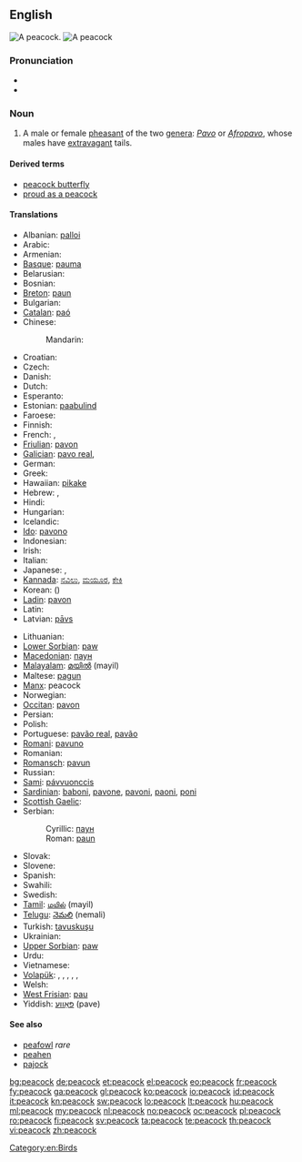 ==English==
{{wikipedia}}
[[Image:Pfau imponierend.jpg|thumb|A peacock.]]
[[Image:Peacock_small.jpg|thumb|A peacock]]

===Pronunciation===
* {{IPA|/ˈpiːkɔk/}}
* {{audio|en-us-peacock.ogg|Audio (US)}}

===Noun===
{{en-noun}}

# A male or female [[pheasant]] of the two [[genera]]: ''[[Pavo]]'' or ''[[Afropavo]]'', whose males have [[extravagant]] tails.

====Derived terms====
* [[peacock butterfly]]
* [[proud as a peacock]]

====Translations====
{{trans-top|bird}}
* Albanian: [[palloi]]
* Arabic: {{t-|ar|طاووس|m|tr=Taawuus}}
* Armenian: {{t-|hy|սիրամարգ|tr=siramarg}}
* [[Basque]]: [[pauma]]
* Belarusian: {{t|be|паўлін|m|tr=paŭlín|sc=Cyrl}}
* Bosnian: {{t-|bs|paun|m}}
* [[Breton]]: [[paun]]
* Bulgarian: {{t+|bg|паун|m|tr=paún}}
* [[Catalan]]: [[paó]]
* Chinese:
*: Mandarin: {{t|zh|孔雀|tr=kǒngquè|sc=Hani}}
* Croatian: {{t+|hr|paun|m}}
* Czech: {{t-|cs|páv|m}}
* Danish: {{t|da|påfugl}}
* Dutch: {{t+|nl|pauw|m}}
* Esperanto: {{t-|eo|pavo|xs=Esperanto}}
* Estonian: [[paabulind]]
* Faroese: {{t|fo|páfuglur}}
* Finnish: {{t+|fi|riikinkukko}}
* French: {{t+|fr|paon|m}}, {{t+|fr|paonne|f}}
* [[Friulian]]: [[pavon]]
* [[Galician]]: [[pavo real]], {{t|gl|pavón|m}}
* German: {{t+|de|Pfau|m}}
* Greek: {{t+|el|παγώνι}}
* Hawaiian: [[pikake]]
* Hebrew: {{t+|he|טוס|tr=tavás}}, {{t-|he|טַוָּס|tr=tavás}}
* Hindi: {{t-|hi|मोर|m|tr=mor|sc=Deva}}
* Hungarian: {{t+|hu|páva}}
* Icelandic: {{t-|is|páfugl|m}}
* [[Ido]]: [[pavono]]
* Indonesian: {{t-|id|merak jantan|xs=Indonesian}}
* Irish: {{t+|ga|péacóg|xs=Irish}}
* Italian: {{t+|it|pavone}}
* Japanese: {{t|ja|孔雀|tr=くじゃく, kujaku|sc=Jpan}}, {{t|ja|ピーコック|tr=pīkokku|sc=Jpan}}
* [[Kannada]]: [[ನವಿಲು]], [[ಮಯೂರ]], [[ಕೇಕಿ]]
* Korean: {{t|ko|공작|tr=gong-jak|sc=Kore}} ({{t|ko|孔雀|sc=Kore}})
* [[Ladin]]: [[pavon]]
* Latin: {{t+|la|Pavo cristatus}}
* Latvian: [[pāvs]]
{{trans-mid}}
* Lithuanian: {{t+|lt|povas|xs=Lithuanian}}
* [[Lower Sorbian]]: [[paw]]
* [[Macedonian]]: [[паун#Macedonian|паун]] {{m}}
* [[Malayalam]]: [[മയില്‍]] (mayil)
* Maltese: [[pagun]]
* [[Manx]]: peacock
* Norwegian: {{t|no|påfugl|m}}
* [[Occitan]]: [[pavon]]
* Persian: {{t|fa|طاووس|tr=tâvus|sc=fa-Arab}}
* Polish: {{t+|pl|paw|m}}
* Portuguese: [[pavão real]], [[pavão]]
* [[Romani]]: [[pavuno]] {{m}}
* Romanian: {{t+|ro|păun|m}}
* [[Romansch]]: [[pavun]]
* Russian: {{t+|ru|павлин|m|tr=pavlín}}
* [[Sami]]: [[pávvuonccis]]
* [[Sardinian]]: [[baboni]], [[pavone]], [[pavoni]], [[paoni]], [[poni]]
* [[Scottish Gaelic]]: {{t-|gd|peucag|f|xs=Scottish Gaelic}}
* Serbian:
*: Cyrillic: [[паун#Serbian|паун]] {{m}}
*: Roman: [[paun#Serbian|paun]] {{m}}
* Slovak: {{t-|sk|páv}}
* Slovene: {{t+|sl|pav|m}}
* Spanish: {{t-|es|pavo real|m}}
* Swahili: {{t|sw|tausi}}
* Swedish: {{t|sv|påfågel}}
* [[Tamil]]: [[மயில்]] (mayil)
* [[Telugu]]: [[నెమలి]] (nemali)
* Turkish: [[tavuskuşu]]
* Ukrainian: {{t|uk|павич|m|tr=pavyč|sc=Cyrl}}
* [[Upper Sorbian]]: [[paw]]
* Urdu: {{t|ur|مور|m|tr=mor|sc=ur-Arab}}
* Vietnamese: {{t-|vi|chim công|xs=Vietnamese}}
* [[Volapük]]: {{qualifier|male or female}} {{t|vo|paf}}, {{qualifier|male}} {{t|vo|hipaf}}, {{qualifier|female}} {{t|vo|jipaf}}, {{qualifier|male or female offspring, young}} {{t|vo|pafül}}, {{qualifier|male offspring, young}} {{t|vo|hipafül}}, {{qualifier|female offspring, young}} {{t|vo|jipafül}}
* Welsh: {{t-|cy|paun|xs=Welsh}}
* [[West Frisian]]: [[pau]]
* Yiddish: [[פּאַווע]] (pave)
{{trans-bottom}}

====See also====
* [[peafowl]] ''rare''
* [[peahen]]
* [[pajock]]

[[Category:en:Birds]]

[[bg:peacock]]
[[de:peacock]]
[[et:peacock]]
[[el:peacock]]
[[eo:peacock]]
[[fr:peacock]]
[[fy:peacock]]
[[ga:peacock]]
[[gl:peacock]]
[[ko:peacock]]
[[io:peacock]]
[[id:peacock]]
[[it:peacock]]
[[kn:peacock]]
[[sw:peacock]]
[[lo:peacock]]
[[lt:peacock]]
[[hu:peacock]]
[[ml:peacock]]
[[my:peacock]]
[[nl:peacock]]
[[no:peacock]]
[[oc:peacock]]
[[pl:peacock]]
[[ro:peacock]]
[[fi:peacock]]
[[sv:peacock]]
[[ta:peacock]]
[[te:peacock]]
[[th:peacock]]
[[vi:peacock]]
[[zh:peacock]]